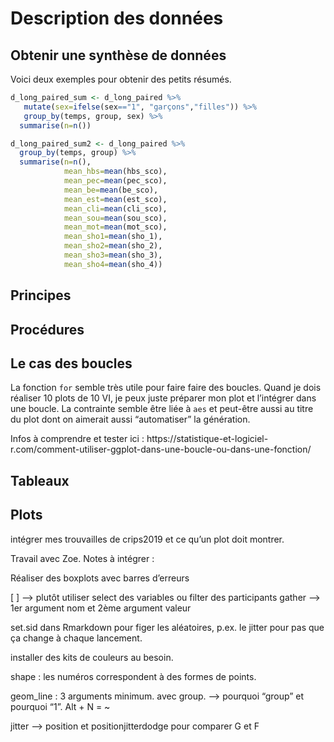 # Description des données

## Obtenir une synthèse de données

Voici deux exemples pour obtenir des petits résumés.
```r
d_long_paired_sum <- d_long_paired %>% 
   mutate(sex=ifelse(sex=="1", "garçons","filles")) %>% 
   group_by(temps, group, sex) %>% 
  summarise(n=n())

d_long_paired_sum2 <- d_long_paired %>% 
  group_by(temps, group) %>% 
  summarise(n=n(),
            mean_hbs=mean(hbs_sco),
            mean_pec=mean(pec_sco),
            mean_be=mean(be_sco),
            mean_est=mean(est_sco),
            mean_cli=mean(cli_sco),
            mean_sou=mean(sou_sco),
            mean_mot=mean(mot_sco),
            mean_sho1=mean(sho_1),
            mean_sho2=mean(sho_2),
            mean_sho3=mean(sho_3),
            mean_sho4=mean(sho_4))
```

## Principes

## Procédures

## Le cas des boucles

La fonction `for` semble très utile pour faire faire des boucles. Quand je dois réaliser 10 plots de 10 VI, je peux juste préparer mon plot et l'intégrer dans une boucle. La contrainte semble être liée à `aes` et peut-être aussi au titre du plot dont on aimerait aussi "automatiser" la génération.

Infos à comprendre et tester ici : https://statistique-et-logiciel-r.com/comment-utiliser-ggplot-dans-une-boucle-ou-dans-une-fonction/

## Tableaux

## Plots

intégrer mes trouvailles de crips2019 et ce qu'un plot doit montrer.


Travail avec Zoe. Notes à intégrer : 

Réaliser des boxplots avec barres d'erreurs

[ ] --> plutôt utiliser select des variables ou filter des participants
gather --> 1er argument nom et 2ème argument valeur

set.sid dans Rmarkdown pour figer les aléatoires, p.ex. le jitter pour pas que ça change à chaque lancement.

installer des kits de couleurs au besoin.

shape : les numéros correspondent à des formes de points.

geom_line : 3 arguments minimum. avec group.
--> pourquoi "group" et pourquoi "1".
Alt + N = ~

jitter --> position et positionjitterdodge pour comparer G et F